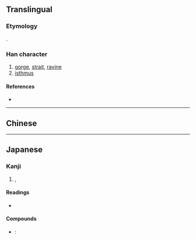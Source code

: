 {{character info/new}}
{{also|峽}}
==Translingual==
{{ja-forms|峡|峡|[[峽]]}}

===Etymology===
{{Han simp|峽|f=夾|t=夹}}.

===Han character===
{{Han char|rn=46|rad=山|as=06|sn=9|four=|canj=UKT|ids=⿰山夹}}

# [[gorge]], [[strait]], [[ravine]]
# [[isthmus]]

====References====
* {{Han ref|kx=0311.061|dkj=08068|hdz=10770.040|uh=5CE1|ud=23777}}

----

==Chinese==
{{zh-see|峽}}

----

==Japanese==
{{ja-kanji forms|峡|峽}}

===Kanji===
{{ja-kanji|grade=c|rs=山06|style=s|kyu=峽}}

# {{l|en|gorge}}, {{l|en|ravine}}

====Readings====
* {{ja-readings|goon=[[ぎょう]] (gyō)|kanon=[[こう]] (kō)|kanyoon=[[きょう]] (kyō)|kun=[[はざま]] (hazama)}}

====Compounds====
* {{ja-r|峡谷|きょうこく}}: {{l|en|gorge}}